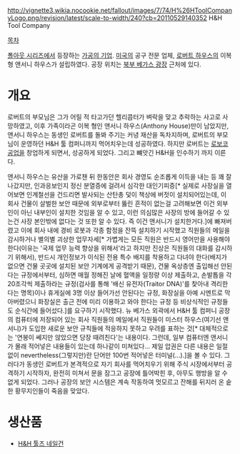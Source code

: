 http://vignette3.wikia.nocookie.net/fallout/images/7/74/H%26HToolCompanyLogo.png/revision/latest/scale-to-width/240?cb=20110529140352
H&H Tool Company

[[목차]]

[[폴아웃 시리즈]]에서 등장하는 [[가공의 기업]]. [[미국(폴아웃 시리즈)|미국]]의 공구 전문 업체, [[미스터 하우스#s-2|로버트 하우스]]의 이복 형 앤서니 하우스가 설립하였다. 공장 위치는 [[북부 베가스 광장]] 근처에 있다.

= 개요 =
로버트의 부모님은 그가 어릴 적 타고가던 헬리콥터가 벼락을 맞고 추락하는 사고로 사망하였고, 이후 가족이라곤 이복 형인 앤서니 하우스(Anthony House)만이 남았지만, 앤서니 하우스는 동생인 로버트를 돌봐 주기는 커녕 재산을 독차지하며, 로버트의 부모님이 운영하던 H&H 툴 컴퍼니까지 먹어치우는데 성공하였다. 하지만 로버트는 [[로보코 공업]]을 창업하게 되면서, 성공하게 되었다. 그리고 뺴앗긴 H&H을 인수하기 까지 이른다.

앤서니 하우스는 유산을 가로챈 뒤 한동안은 회사 경영도 순조롭게 이득을 내는 등 꽤 잘 나갔지만, 인과응보인지 정신 분열증에 걸려서 심각한 대인기피증[* 실제로 사장실을 열어보면 인계철선을 건드리면 발사되는 산탄총 덫이 책상에 버젓이 설치되어있는데, 이 회사 건물이 살벌한 보안 때문에 외부로부터 뚫린 흔적이 없는걸 고려해보면 이건 외부인이 아닌 내부인이 설치한 것임을 알 수 있고, 이런 의심많은 사장의 방에 들어갈 수 있는건 사장 본인밖에 없다는 것 또한 알 수 있다. 즉 이건 앤서니가 설치한거다.]에 빠져버렸고 이에 회사 내에 경비 로봇과 각종 함정을 잔뜩 설치하기 시작했고 직원들의 메일을 감시하거나 별의별 괴상한 업무자세[* 가볍게는 모든 직원은 반드시 영어만을 사용해야 한다(이유는 '국제 업무 능력 향상을 위해서'라고 하지만 진상은 직원들의 대화를 감시하기 위해서), 반드시 개인정보가 이식된 전용 특수 배지를 착용하고 다녀야 한다(배지가 없으면 건물 곳곳에 설치된 보안 기계에게 공격받기 때문), 건물 옥상층엔 출입해선 안된다는 규정에서부터, 심하면 매월 정해진 날에 혈액을 일정량 이상 제출하고, 손발톱을 각 20조각씩 제출하라는 규정(검사를 통해 '배신 유전자(Traitor DNA)'를 찾아내 격리한다는 명목)이나 휴게실에 3명 이상 들어가선 안된다는 규정, 화장실을 아예 시멘트로 막아버렸으니 화장실은 출근 전에 미리 이용하고 와야 한다는 규정 등 비상식적인 규정들도 순식간에 들어섰다.]를 요구하기 시작했다. 뉴 베가스 외곽에서 H&H 툴 컴퍼니 공장의 컴퓨터에 저장되어 있는 회사 직원들의 메일에서 직원들이 미스터 하우스(여기선 앤서니)가 도입한 새로운 보안 규칙들에 적응하지 못하고 우려를 표하는 것[* 대체적으로는 '연봉이 쎄지만 않았으면 당장 때려친다'는 내용이다. 그런데, 일부 컴퓨터엔 앤서니가 몰래 적어넣은 내용들이 있는데 하나같이 미쳐있다... 제일 압권은 다른 내용은 일절 없이 nevertheless(그렇지만)란 단어만 100번 적어넣은 터미널(...).]을 볼 수 있다. 그러다가 동생인 로버트가 본격적으로 자기 회사를 먹어치우기 위해 주식 시장에서부터 공격하기 시작하자, 완전히 미쳐서 문을 잠그고 공장에 틀어박힌 후, 아무도 행방을 알 수 없게 되었다. 그러나 공장의 보안 시스템은 계속 작동하여 멋모르고 잔해를 뒤지러 온 숱한 황무지인들이 죽음을 맞았다. 

= 생산품 =

* [[H&H 툴즈 네일건]]
